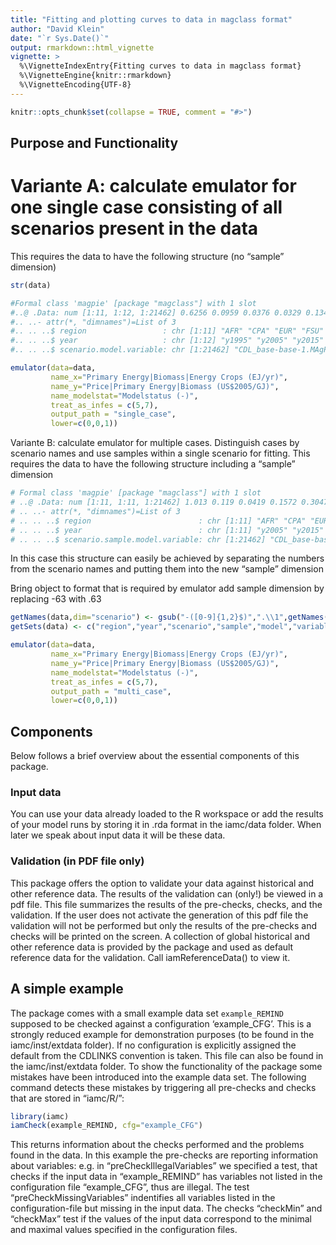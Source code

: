 ```yaml
---
title: "Fitting and plotting curves to data in magclass format"
author: "David Klein"
date: "`r Sys.Date()`"
output: rmarkdown::html_vignette
vignette: >
  %\VignetteIndexEntry{Fitting curves to data in magclass format}
  %\VignetteEngine{knitr::rmarkdown}
  %\VignetteEncoding{UTF-8}
---
```


```r
knitr::opts_chunk$set(collapse = TRUE, comment = "#>")
```

## Purpose and Functionality

# Variante A: calculate emulator for one single case consisting of all scenarios present in the data
This requires the data to have the following structure (no "sample" dimension)

```r
str(data)

#Formal class 'magpie' [package "magclass"] with 1 slot
#..@ .Data: num [1:11, 1:12, 1:21462] 0.6256 0.0959 0.0376 0.0329 0.1341 ...
#.. ..- attr(*, "dimnames")=List of 3
#.. .. ..$ region                 : chr [1:11] "AFR" "CPA" "EUR" "FSU" ...
#.. .. ..$ year                   : chr [1:12] "y1995" "y2005" "y2015" "y2025" ...
#.. .. ..$ scenario.model.variable: chr [1:21462] "CDL_base-base-1.MAgPIE.Emissions|BC|Land Use (Mt BC/yr)" "CDL_base-base-1.MAgPIE.Emissions|BC|Land 
```

```r
emulator(data=data,
         name_x="Primary Energy|Biomass|Energy Crops (EJ/yr)",
         name_y="Price|Primary Energy|Biomass (US$2005/GJ)",
         name_modelstat="Modelstatus (-)",
         treat_as_infes = c(5,7),
         output_path = "single_case",
         lower=c(0,0,1))
```

Variante B: calculate emulator for multiple cases. Distinguish cases by scenario names 
and use samples within a single scenario for fitting.
This requires the data to have the following structure including a "sample" dimension

```r
# Formal class 'magpie' [package "magclass"] with 1 slot
# ..@ .Data: num [1:11, 1:11, 1:21462] 1.013 0.119 0.0419 0.1572 0.3047 ...
# .. ..- attr(*, "dimnames")=List of 3
# .. .. ..$ region                        : chr [1:11] "AFR" "CPA" "EUR" "FSU" ...
# .. .. ..$ year                          : chr [1:11] "y2005" "y2015" "y2025" "y2035" ...
# .. .. ..$ scenario.sample.model.variable: chr [1:21462] "CDL_base-base.1.MAgPIE.Emissions|BC|Land Use (Mt BC/yr)" 
```

In this case this structure can easily be achieved by separating the numbers from the 
scenario names and putting them into the new "sample" dimension

Bring object to format that is required by emulator
add sample dimension by replacing -63 with .63
```r
getNames(data,dim="scenario") <- gsub("-([0-9]{1,2}$)",".\\1",getNames(data,dim="scenario"))
getSets(data) <- c("region","year","scenario","sample","model","variable")
```

```r
emulator(data=data,
         name_x="Primary Energy|Biomass|Energy Crops (EJ/yr)",
         name_y="Price|Primary Energy|Biomass (US$2005/GJ)",
         name_modelstat="Modelstatus (-)",
         treat_as_infes = c(5,7),
         output_path = "multi_case",
         lower=c(0,0,1))
```

## Components
Below follows a brief overview about the essential components of this package. 

### Input data
You can use your data already loaded to the R workspace or add the results of your model runs by storing it in .rda format in the iamc/data folder. When later we speak about input data it will be these data.

### Validation (in PDF file only)
This package offers the option to validate your data against historical and other reference data. The results of the validation can (only!) be viewed in a pdf file. This file summarizes the results of the pre-checks, checks, and the validation. If the user does not activate the generation of this pdf file the validation will not be performed but only the results of the pre-checks and checks will be printed on the screen. A collection of global historical and other reference data is provided by the package and used as default reference data for the validation. Call iamReferenceData() to view it. 

## A simple example

The package comes with a small example data set `example_REMIND` supposed to be checked against a configuration 'example_CFG'. This is a strongly reduced example for demonstration purposes (to be found in the iamc/inst/extdata folder). If no configuration is explicitly assigned the default from the CDLINKS convention is taken. This file can also be found in the iamc/inst/extdata folder.
To show the functionality of the package some mistakes have been introduced into the example data set. The following command detects these mistakes by triggering all pre-checks and checks that are stored in "iamc/R/":

```r
library(iamc)
iamCheck(example_REMIND, cfg="example_CFG")
```

This returns information about the checks performed and the problems found in the data. In this example the pre-checks are reporting information about variables: e.g. in "preCheckIllegalVariables" we specified a test, that checks if the input data in "example_REMIND" has variables not listed in the configuration file "example_CFG", thus are illegal. The test "preCheckMissingVariables" indentifies all variables listed in the configuration-file but missing in the input data. The checks "checkMin" and "checkMax" test if the values of the input data correspond to the minimal and maximal values specified in the configuration files.